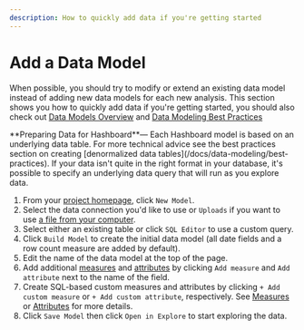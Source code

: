 ```yaml
---
description: How to quickly add data if you're getting started
---
```



# Add a Data Model

When possible, you should try to modify or extend an existing data model instead of adding new data models for each new analysis. This section shows you how to quickly add data if you're getting started, you should also check out [Data Models Overview](/docs/data-modeling) and [Data Modeling Best Practices](/docs/best-practices)

<Callout type="info">
  **Preparing Data for Hashboard**— Each Hashboard model is based on an
  underlying data table. For more technical advice see the best practices
  section on creating [denormalized data
  tables](/docs/data-modeling/best-practices). If your data isn't quite in the
  right format in your database, it's possible to specify an underlying data
  query that will run as you explore data.
</Callout>

1. From your [project homepage](https://hashboard.com/app/), click `New Model`.
2. Select the data connection you'd like to use or `Uploads` if you want to use [a file from your computer](/docs/data-modeling/query-data-files).
3. Select either an existing table or click `SQL Editor` to use a custom query.
4. Click `Build Model` to create the initial data model (all date fields and a row count measure are added by default).
5. Edit the name of the data model at the top of the page.
6. Add additional [measures](/docs/data-modeling/measures) and [attributes](/docs/data-modeling/attributes) by clicking `Add measure` and `Add attribute` next to the name of the field.
7. Create SQL-based custom measures and attributes  by clicking `+ Add custom measure` or `+ Add custom attribute`, respectively. See [Measures](/docs/data-modeling/measures) or [Attributes](/docs/data-modeling/attributes) for more details.
8. Click `Save Model` then click `Open in Explore` to start exploring the data.
